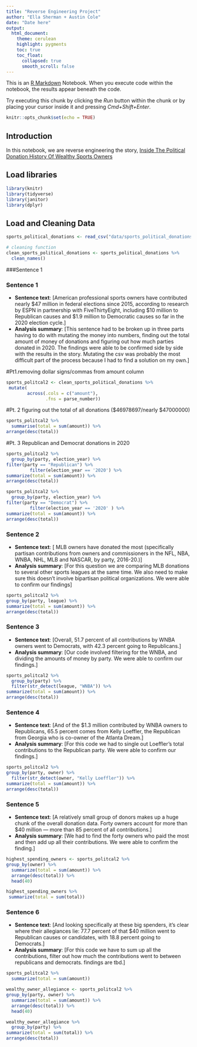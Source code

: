 ```yaml
---
title: "Reverse Engineering Project"
author: "Ella Sherman + Austin Cole"
date: "Date here"
output:
  html_document:
    theme: cerulean
    highlight: pygments
    toc: true
    toc_float:
      collapsed: true
      smooth_scroll: false
---
```


This is an [R Markdown](http://rmarkdown.rstudio.com) Notebook. When you execute code within the notebook, the results appear beneath the code. 

Try executing this chunk by clicking the *Run* button within the chunk or by placing your cursor inside it and pressing *Cmd+Shift+Enter*. 

```r
knitr::opts_chunk$set(echo = TRUE)
```

## Introduction 

In this notebook, we are reverse engineering the story, [Inside The Political Donation History Of Wealthy Sports Owners](https://fivethirtyeight.com/features/inside-the-political-donation-history-of-wealthy-sports-owners/)

## Load libraries
```r
library(knitr)
library(tidyverse)
library(janitor)
library(dplyr)
```

## Load and Cleaning Data
```r
sports_political_donations <- read_csv("data/sports_political_donations_.csv")
```

```r
# cleaning function
clean_sports_political_donations <- sports_political_donations %>%
  clean_names()
```

###Sentence 1

### Sentence 1

* **Sentence text**: [American professional sports owners have contributed nearly $47 million in federal elections since 2015, according to research by ESPN in partnership with FiveThirtyEight, including $10 million to Republican causes and $1.9 million to Democratic causes so far in the 2020 election cycle.]
* **Analysis summary**: [This sentence had to be broken up in three parts having to do with mutating the money into numbers, finding out the total amount of money of donations and figuring out how much parties donated in 2020. The findings were able to be confirmed side by side with the results in the story. Mutating the csv was probably the most difficult part of the process because I had to find a solution on my own.]


#Pt1.removing dollar signs/commas from amount column

```r
sports_politcal2 <- clean_sports_political_donations %>%
 mutate(
        across(.cols = c("amount"),
               .fns = parse_number))
```
#Pt. 2 figuring out the total of all donations ($46978697/nearly $47000000)
```r
sports_politcal2 %>%
  summarise(total = sum(amount)) %>%
arrange(desc(total))
```
#Pt. 3 Republican and Democrat donations in 2020
```r
sports_politcal2 %>%
  group_by(party, election_year) %>%
filter(party == "Republican") %>%
         filter(election_year == '2020') %>%
summarize(total = sum(amount)) %>%
arrange(desc(total))
```
```r
sports_politcal2 %>%
  group_by(party, election_year) %>%
filter(party == "Democrat") %>%
         filter(election_year == '2020' ) %>%
summarize(total = sum(amount)) %>%
arrange(desc(total))
```

### Sentence 2

* **Sentence text**: [ MLB owners have donated the most (specifically partisan contributions from owners and commissioners in the NFL, NBA, WNBA, NHL, MLB and NASCAR, by party, 2016-20.)]
* **Analysis summary**: [For this question we are comparing MLB donations to several other sports leagues at the same time. We also need to make sure this doesn't involve bipartisan political organizations. We were able to confirm our findings]

```r
sports_politcal2 %>%
group_by(party, league) %>%
summarize(total = sum(amount)) %>%
arrange(desc(total))
```
### Sentence 3

* **Sentence text**: [Overall, 51.7 percent of all contributions by WNBA owners went to Democrats, with 42.3 percent going to Republicans.]
* **Analysis summary**: [Our code involved filtering for the WNBA, and dividing the amounts of money by party. We were able to confirm our findings.]

```r
sports_politcal2 %>%
  group_by(party) %>%
  filter(str_detect(league, "WNBA")) %>%
summarize(total = sum(amount)) %>%
arrange(desc(total))
```

### Sentence 4

* **Sentence text**: [And of the $1.3 million contributed by WNBA owners to Republicans, 65.5 percent comes from Kelly Loeffler, the Republican from Georgia who is co-owner of the Atlanta Dream.]
* **Analysis summary**: [For this code we had to single out Loeffler's total contributions to the Republican party. We were able to confirm our findings.]

```r
sports_politcal2 %>%
group_by(party, owner) %>%
  filter(str_detect(owner, "Kelly Loeffler")) %>%
summarize(total = sum(amount)) %>%
arrange(desc(total))
```

### Sentence 5

* **Sentence text**: [A relatively small group of donors makes up a huge chunk of the overall donation data. Forty owners account for more than $40 million — more than 85 percent of all contributions.]
* **Analysis summary**: [We had to find the forty owners who paid the most and then add up all their contributions. We were able to confirm the finding.]

```r
highest_spending_owners <- sports_politcal2 %>%
group_by(owner) %>%
  summarize(total = sum(amount)) %>%
  arrange(desc(total)) %>%
  head(40) 
```

```r
highest_spending_owners %>% 
 summarize(total = sum(total)) 
```

### Sentence 6

* **Sentence text**: [And looking specifically at these big spenders, it’s clear where their allegiances lie: 77.7 percent of that $40 million went to Republican causes or candidates, with 18.8 percent going to Democrats.]
* **Analysis summary**: [For this code we have to sum up all the contributions, filter out how much the contributions went to between republicans and democrats. findings are tbd.]

```r
sports_politcal2 %>%
  summarize(total = sum(amount)) 
```

```r
wealthy_owner_allegiance <- sports_politcal2 %>%
group_by(party, owner) %>%
  summarize(total = sum(amount)) %>%
  arrange(desc(total)) %>%
  head(40) 

```

```r
wealthy_owner_allegiance %>%
  group_by(party) %>%
summarize(total = sum(total)) %>%
arrange(desc(total))
```






